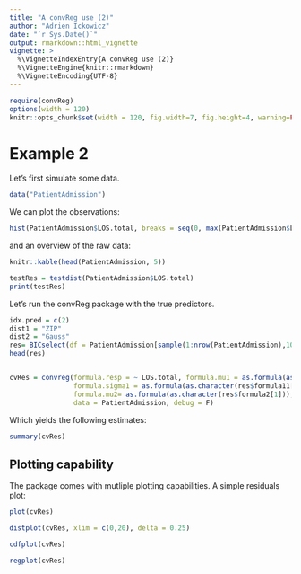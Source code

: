 ```yaml
---
title: "A convReg use (2)"
author: "Adrien Ickowicz"
date: "`r Sys.Date()`"
output: rmarkdown::html_vignette
vignette: >
  %\VignetteIndexEntry{A convReg use (2)}
  %\VignetteEngine{knitr::rmarkdown}
  %\VignetteEncoding{UTF-8}
---
```


```r
require(convReg)
options(width = 120)
knitr::opts_chunk$set(width = 120, fig.width=7, fig.height=4, warning=FALSE, message=FALSE)
```

# Example 2

Let's first simulate some data.

```r
data("PatientAdmission")
```

We can plot the observations:

```r
hist(PatientAdmission$LOS.total, breaks = seq(0, max(PatientAdmission$LOS.total)+1, by=0.25), xlim = c(0,20), xlab = "", ylab="", main="")
```

and an overview of the raw data:
 
```r
knitr::kable(head(PatientAdmission, 5))
```

```r
testRes = testdist(PatientAdmission$LOS.total)
print(testRes)
```
Let's run the convReg package with the true predictors.

```r
idx.pred = c(2)
dist1 = "ZIP"
dist2 = "Gauss"
res= BICselect(df = PatientAdmission[sample(1:nrow(PatientAdmission),100),], formula.resp = ~ LOS.total, idx.pred = idx.pred, dist1 = dist1, dist2 = dist2, quiet = F, formulas = "all")
head(res)


cvRes = convreg(formula.resp = ~ LOS.total, formula.mu1 = as.formula(as.character(res$formula1[1])), 
                formula.sigma1 = as.formula(as.character(res$formula11[1])), 
                formula.mu2= as.formula(as.character(res$formula2[1])), method = "mle",  dist1 = "ZIP",
                data = PatientAdmission, debug = F)
```

Which yields the following estimates:

```r
summary(cvRes)
```

## Plotting capability

The package comes with mutliple plotting capabilities. A simple residuals plot:

```r
plot(cvRes)
```

```r
distplot(cvRes, xlim = c(0,20), delta = 0.25)
```

```r
cdfplot(cvRes)
```

```r
regplot(cvRes)
```
